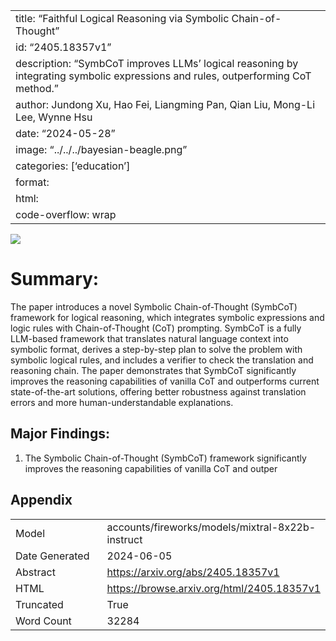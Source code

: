
---
title: "Faithful Logical Reasoning via Symbolic Chain-of-Thought"
id: "2405.18357v1"
description: "SymbCoT improves LLMs' logical reasoning by integrating symbolic expressions and rules, outperforming CoT method."
author: Jundong Xu, Hao Fei, Liangming Pan, Qian Liu, Mong-Li Lee, Wynne Hsu
date: "2024-05-28"
image: "../../../bayesian-beagle.png"
categories: ['education']
format:
  html:
    code-overflow: wrap
---

![](../../../bayesian-beagle.png)

# Summary:

The paper introduces a novel Symbolic Chain-of-Thought (SymbCoT) framework for logical reasoning, which integrates symbolic expressions and logic rules with Chain-of-Thought (CoT) prompting. SymbCoT is a fully LLM-based framework that translates natural language context into symbolic format, derives a step-by-step plan to solve the problem with symbolic logical rules, and includes a verifier to check the translation and reasoning chain. The paper demonstrates that SymbCoT significantly improves the reasoning capabilities of vanilla CoT and outperforms current state-of-the-art solutions, offering better robustness against translation errors and more human-understandable explanations.

## Major Findings:

1. The Symbolic Chain-of-Thought (SymbCoT) framework significantly improves the reasoning capabilities of vanilla CoT and outper

## Appendix

|          |          |
|----------|----------|
| Model     | accounts/fireworks/models/mixtral-8x22b-instruct       |
| Date Generated     | 2024-06-05       |
| Abstract | [https://arxiv.org/abs/2405.18357v1](https://arxiv.org/abs/2405.18357v1)        |
| HTML     | [https://browse.arxiv.org/html/2405.18357v1](https://browse.arxiv.org/html/2405.18357v1)       |
| Truncated       | True       |
| Word Count       | 32284       |